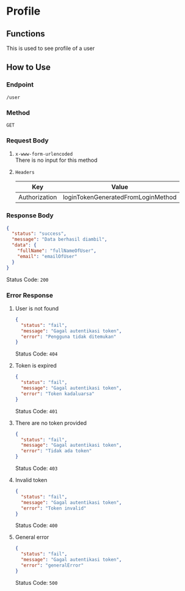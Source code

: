 # Profile

## Functions

This is used to see profile of a user

## How to Use

### Endpoint

`/user`

### Method

`GET`

### Request Body

1. `x-www-form-urlencoded`  
   There is no input for this method

2. `Headers`

   | Key           | Value                              |
   | ------------- | ---------------------------------- |
   | Authorization | loginTokenGeneratedFromLoginMethod |

### Response Body

```json
{
  "status": "success",
  "message": "Data berhasil diambil",
  "data": {
    "fullName": "fullNameOfUser",
    "email": "emailOfUser"
  }
}
```

Status Code: `200`

### Error Response

1. User is not found

   ```json
   {
     "status": "fail",
     "message": "Gagal autentikasi token",
     "error": "Pengguna tidak ditemukan"
   }
   ```

   Status Code: `404`

2. Token is expired

   ```json
   {
     "status": "fail",
     "message": "Gagal autentikasi token",
     "error": "Token kadaluarsa"
   }
   ```

   Status Code: `401`

3. There are no token provided

   ```json
   {
     "status": "fail",
     "message": "Gagal autentikasi token",
     "error": "Tidak ada token"
   }
   ```

   Status Code: `403`

4. Invalid token

   ```json
   {
     "status": "fail",
     "message": "Gagal autentikasi token",
     "error": "Token invalid"
   }
   ```

   Status Code: `400`

5. General error

   ```json
   {
     "status": "fail",
     "message": "Gagal autentikasi token",
     "error": "generalError"
   }
   ```

   Status Code: `500`
